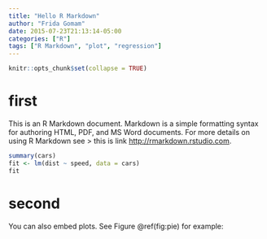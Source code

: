 ```yaml
---
title: "Hello R Markdown"
author: "Frida Gomam"
date: 2015-07-23T21:13:14-05:00
categories: ["R"]
tags: ["R Markdown", "plot", "regression"]
---
```


```r
knitr::opts_chunk$set(collapse = TRUE)
```

# first

This is an R Markdown document. Markdown is a simple formatting syntax for authoring HTML, PDF, and MS Word documents. For more details on using R Markdown see 
> this is link <http://rmarkdown.rstudio.com>.



```r
summary(cars)
fit <- lm(dist ~ speed, data = cars)
fit
```

# second

You can also embed plots. See Figure \@ref(fig:pie) for example:


